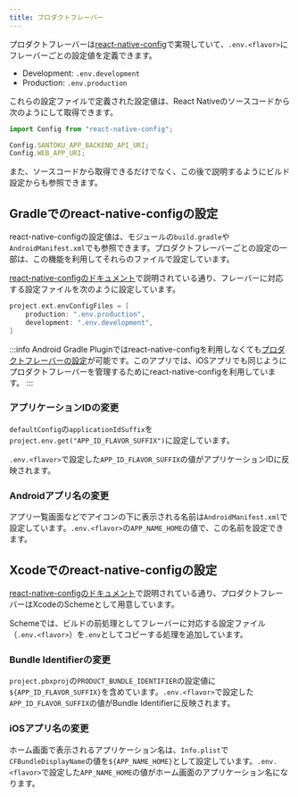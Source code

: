 ```yaml
---
title: プロダクトフレーバー
---
```


プロダクトフレーバーは[react-native-config](https://github.com/luggit/react-native-config)で実現していて、`.env.<flavor>`にフレーバーごとの設定値を定義できます。

- Development: `.env.development`
- Production: `.env.production`

これらの設定ファイルで定義された設定値は、React Nativeのソースコードから次のようにして取得できます。

```javascript
import Config from "react-native-config";

Config.SANTOKU_APP_BACKEND_API_URI;
Config.WEB_APP_URI;
```

また、ソースコードから取得できるだけでなく、この後で説明するようにビルド設定からも参照できます。

## Gradleでのreact-native-configの設定

react-native-configの設定値は、モジュールの`build.gradle`や`AndroidManifest.xml`でも参照できます。プロダクトフレーバーごとの設定の一部は、この機能を利用してそれらのファイルで設定しています。

[react-native-configのドキュメント](https://github.com/luggit/react-native-config#android-1)で説明されている通り、フレーバーに対応する設定ファイルを次のように設定しています。

```groovy
project.ext.envConfigFiles = [
    production: ".env.production",
    development: ".env.development",
]
```

:::info
Android Gradle Pluginではreact-native-configを利用しなくても[プロダクトフレーバーの設定](https://developer.android.com/studio/build/build-variants?hl=ja#product-flavors)が可能です。このアプリでは、iOSアプリでも同じようにプロダクトフレーバーを管理するためにreact-native-configを利用しています。
:::

### アプリケーションIDの変更

`defaultConfig`の`applicationIdSuffix`を`project.env.get("APP_ID_FLAVOR_SUFFIX")`に設定しています。

`.env.<flavor>`で設定した`APP_ID_FLAVOR_SUFFIX`の値がアプリケーションIDに反映されます。

### Androidアプリ名の変更

アプリ一覧画面などでアイコンの下に表示される名前は`AndroidManifest.xml`で設定しています。`.env.<flavor>`の`APP_NAME_HOME`の値で、この名前を設定できます。

## Xcodeでのreact-native-configの設定

[react-native-configのドキュメント](https://github.com/luggit/react-native-config#ios-1)で説明されている通り、プロダクトフレーバーはXcodeのSchemeとして用意しています。

Schemeでは、ビルドの前処理としてフレーバーに対応する設定ファイル（`.env.<flavor>`）を`.env`としてコピーする処理を追加しています。

### Bundle Identifierの変更

`project.pbxproj`の`PRODUCT_BUNDLE_IDENTIFIER`の設定値に`${APP_ID_FLAVOR_SUFFIX}`を含めています。`.env.<flavor>`で設定した`APP_ID_FLAVOR_SUFFIX`の値がBundle Identifierに反映されます。

### iOSアプリ名の変更

ホーム画面で表示されるアプリケーション名は、`Info.plist`で`CFBundleDisplayName`の値を`${APP_NAME_HOME}`として設定しています。`.env.<flavor>`で設定した`APP_NAME_HOME`の値がホーム画面のアプリケーション名になります。
